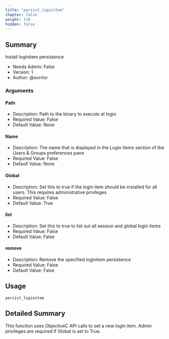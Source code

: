 ```yaml
---
title: "persist_loginitem"
chapter: false
weight: 120
hidden: false
---
```


## Summary
Install loginitem persistence

- Needs Admin: False  
- Version: 1  
- Author: @xorrior 

### Arguments

#### Path

- Description: Path to the binary to execute at login
- Required Value: False
- Default Value: None

#### Name

- Description: The name that is displayed in the Login Items section of the Users & Groups preferences pane
- Required Value: False
- Default Value: None

#### Global

- Description: Set this to true if the login item should be installed for all users. This requires administrative privileges
- Required Value: False
- Default Value: True

#### list
- Description: Set this to true to list out all session and global login items
- Required Value: False
- Default Value: False

#### remove
- Description: Remove the specified loginitem persistence
- Required Value: False
- Default Value: False

## Usage
```
persist_loginitem
```

## Detailed Summary

This function uses ObjectiveC API calls to set a new login item. Admin privileges are required if Global is set to True.